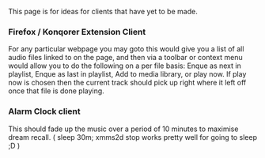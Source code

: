 This page is for ideas for clients that have yet to be made. 


=== Firefox / Konqorer Extension Client ===

For any particular webpage you may goto this would give you a list of all audio files linked to on the page, and then via a toolbar or context menu would allow you to do the following on a per file basis: Enque as next in playlist, Enque as last in playlist, Add to media library, or play now. If play now is chosen then the current track should pick up right where it left off once that file is done playing. 


=== Alarm Clock client === 

This should fade up the music over a period of 10 minutes to maximise dream recall. ( sleep 30m; xmms2d stop works pretty well for going to sleep ;D )